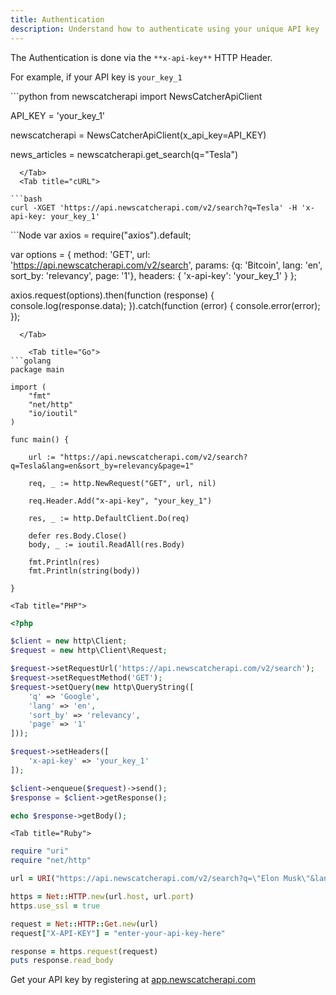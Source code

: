 ```yaml
---
title: Authentication
description: Understand how to authenticate using your unique API key
---
```

The Authentication is done via the `**x-api-key**` HTTP Header.



For example, if your API key is `your_key_1`

<Tabs>
  <Tab title="Python SDK">
```python
from newscatcherapi import NewsCatcherApiClient

API_KEY = 'your_key_1'

newscatcherapi = NewsCatcherApiClient(x_api_key=API_KEY)

news_articles = newscatcherapi.get_search(q="Tesla")
```
  </Tab>
  <Tab title="cURL">

```bash
curl -XGET 'https://api.newscatcherapi.com/v2/search?q=Tesla' -H 'x-api-key: your_key_1'
```
  </Tab>
  <Tab title="Node.js">
```Node
var axios = require("axios").default;

var options = {
  method: 'GET',
  url: 'https://api.newscatcherapi.com/v2/search',
  params: {q: 'Bitcoin', lang: 'en', sort_by: 'relevancy', page: '1'},
  headers: {
    'x-api-key': 'your_key_1'
  }
};

axios.request(options).then(function (response) {
	console.log(response.data);
}).catch(function (error) {
	console.error(error);
});
```
  </Tab>

    <Tab title="Go">
```golang
package main

import (
	"fmt"
	"net/http"
	"io/ioutil"
)

func main() {

	url := "https://api.newscatcherapi.com/v2/search?q=Tesla&lang=en&sort_by=relevancy&page=1"

	req, _ := http.NewRequest("GET", url, nil)

	req.Header.Add("x-api-key", "your_key_1")

	res, _ := http.DefaultClient.Do(req)

	defer res.Body.Close()
	body, _ := ioutil.ReadAll(res.Body)

	fmt.Println(res)
	fmt.Println(string(body))

}
```
  </Tab>

    <Tab title="PHP">
```PHP
<?php

$client = new http\Client;
$request = new http\Client\Request;

$request->setRequestUrl('https://api.newscatcherapi.com/v2/search');
$request->setRequestMethod('GET');
$request->setQuery(new http\QueryString([
	'q' => 'Google',
	'lang' => 'en',
	'sort_by' => 'relevancy',
	'page' => '1'
]));

$request->setHeaders([
	'x-api-key' => 'your_key_1'
]);

$client->enqueue($request)->send();
$response = $client->getResponse();

echo $response->getBody();
```
  </Tab>

    <Tab title="Ruby">
```Ruby
require "uri"
require "net/http"

url = URI("https://api.newscatcherapi.com/v2/search?q=\"Elon Musk\"&lang=en&countries=US,CA")

https = Net::HTTP.new(url.host, url.port)
https.use_ssl = true

request = Net::HTTP::Get.new(url)
request["X-API-KEY"] = "enter-your-api-key-here"

response = https.request(request)
puts response.read_body
```
  </Tab>
</Tabs>



<Info>

Get your API key by registering at [app.newscatcherapi.com](https://app.newscatcherapi.com/auth/login)

</Info>